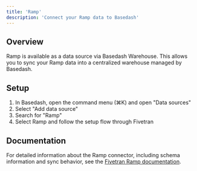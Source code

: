 ```yaml
---
title: 'Ramp'
description: 'Connect your Ramp data to Basedash'
---
```


## Overview

Ramp is available as a data source via Basedash Warehouse. This allows you to sync your Ramp data into a centralized warehouse managed by Basedash.

## Setup

1. In Basedash, open the command menu (⌘K) and open "Data sources"
2. Select "Add data source"
3. Search for "Ramp"
4. Select Ramp and follow the setup flow through Fivetran

## Documentation

For detailed information about the Ramp connector, including schema information and sync behavior, see the [Fivetran Ramp documentation](https://fivetran.com/docs/connectors/applications/ramp).
